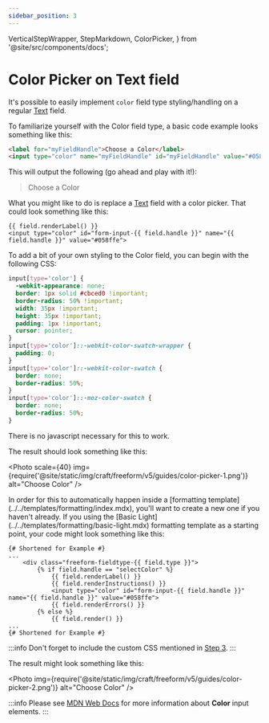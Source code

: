 ```yaml
---
sidebar_position: 3
---
```


  VerticalStepWrapper,
  StepMarkdown,
  ColorPicker,
} from '@site/src/components/docs';

# Color Picker on Text field

It's possible to easily implement `color` field type styling/handling on a regular [Text](../../forms/fields.mdx#text) field.

<VerticalStepWrapper>
<StepMarkdown>
To familiarize yourself with the Color field type, a basic code example looks something like this:

```html showLineNumbers
<label for="myFieldHandle">Choose a Color</label>
<input type="color" name="myFieldHandle" id="myFieldHandle" value="#058ffe" />
```

This will output the following (go ahead and play with it!):

<blockquote className="text-sm font-italic rounded-md p-4 mb-7 form-styling">
  <p className="text-blue-500 mb-2">Choose a Color</p>
  <ColorPicker />
</blockquote>

</StepMarkdown>
<StepMarkdown>

What you might like to do is replace a [Text](../../forms/fields.mdx#text) field with a color picker. That could look something like this:

```twig showLineNumbers
{{ field.renderLabel() }}
<input type="color" id="form-input-{{ field.handle }}" name="{{ field.handle }}" value="#058ffe">
```

</StepMarkdown>
<StepMarkdown>

To add a bit of your own styling to the Color field, you can begin with the following CSS:

```css showLineNumbers
input[type='color'] {
  -webkit-appearance: none;
  border: 1px solid #cbced0 !important;
  border-radius: 50% !important;
  width: 35px !important;
  height: 35px !important;
  padding: 1px !important;
  cursor: pointer;
}
input[type='color']::-webkit-color-swatch-wrapper {
  padding: 0;
}
input[type='color']::-webkit-color-swatch {
  border: none;
  border-radius: 50%;
}
input[type='color']::-moz-color-swatch {
  border: none;
  border-radius: 50%;
}
```

There is no javascript necessary for this to work.

The result should look something like this:

<Photo
  scale={40}
  img={require('@site/static/img/craft/freeform/v5/guides/color-picker-1.png')}
  alt="Choose Color"
/>

</StepMarkdown>
<StepMarkdown>
In order for this to automatically happen inside a [formatting template](../../templates/formatting/index.mdx), you'll want to create a new one if you haven't already. If you using the [Basic Light](../../templates/formatting/basic-light.mdx) formatting template as a starting point, your code might look something like this:

```twig {4-8} showLineNumbers
{# Shortened for Example #}
...
    <div class="freeform-fieldtype-{{ field.type }}">
        {% if field.handle == "selectColor" %}
            {{ field.renderLabel() }}
            {{ field.renderInstructions() }}
            <input type="color" id="form-input-{{ field.handle }}" name="{{ field.handle }}" value="#058ffe">
            {{ field.renderErrors() }}
        {% else %}
            {{ field.render() }}
...
{# Shortened for Example #}
```

:::info
Don't forget to include the custom CSS mentioned in [Step 3](#step-3).
:::

The result might look something like this:

<Photo
  img={require('@site/static/img/craft/freeform/v5/guides/color-picker-2.png')}
  alt="Choose Color"
/>

</StepMarkdown>
</VerticalStepWrapper>

:::info
Please see [MDN Web Docs](https://developer.mozilla.org/en-US/docs/Web/HTML/Element/input/color) for more information about **Color** input elements.
:::
